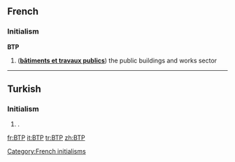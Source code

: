 ==French==

===Initialism===
{{rfc-header|Initialism}}
'''BTP''' {{g|m}}

# ('''[[bâtiments et travaux publics]]''') the public buildings and works sector

[[Category:French initialisms]]

----

==Turkish==

===Initialism===
{{rfc-header|Initialism}}
{{tr-initialism}}

# {{context|politics|lang=tr}} {{initialism of|Bağımsız Türkiye Partisi|lang=tr|nodot=1}} {{gloss|Independent Turkey Party}}.

[[fr:BTP]]
[[it:BTP]]
[[tr:BTP]]
[[zh:BTP]]